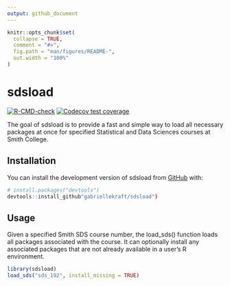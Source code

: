 ```yaml
---
output: github_document
---
```


<!-- README.md is generated from README.Rmd. Please edit that file -->

```r
knitr::opts_chunk$set(
  collapse = TRUE,
  comment = "#>",
  fig.path = "man/figures/README-",
  out.width = "100%"
)
```

# sdsload

<!-- badges: start -->
[![R-CMD-check](https://github.com/gabriellekraft/sdsload/actions/workflows/R-CMD-check.yaml/badge.svg)](https://github.com/gabriellekraft/sdsload/actions/workflows/R-CMD-check.yaml)
[![Codecov test coverage](https://codecov.io/gh/gabriellekraft/sdsload/graph/badge.svg)](https://app.codecov.io/gh/gabriellekraft/sdsload)
<!-- badges: end -->

The goal of sdsload is to provide a fast and simple way to load all necessary packages at once for specified Statistical and Data Sciences courses at Smith College.

## Installation

You can install the development version of sdsload from [GitHub](https://github.com/) with:
``` r
# install.packages("devtools")
devtools::install_github"gabriellekraft/sdsload")
```

## Usage

Given a specified Smith SDS course number, the load_sds() function loads all packages associated with the course. It can optionally install any associated packages that are not already available in a user's R environment. 

```r
library(sdsload)
load_sds("sds_192", install_missing = TRUE)
```

